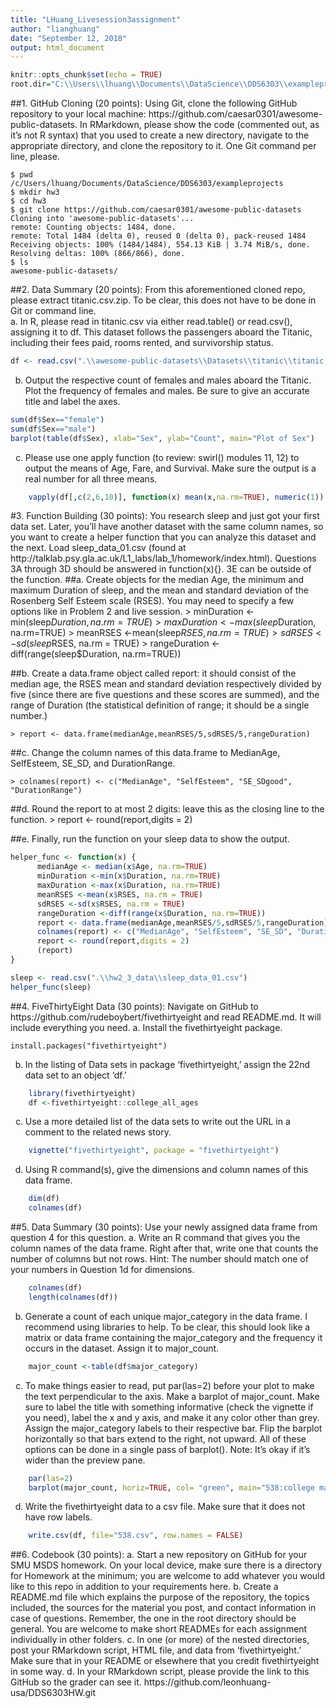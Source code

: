 ```yaml
---
title: "LHuang_Livesession3assignment"
author: "lianghuang"
date: "September 12, 2018"
output: html_document
---
```


```r
knitr::opts_chunk$set(echo = TRUE)
root.dir="C:\\Users\\lhuang\\Documents\\DataScience\\DDS6303\\exampleprojects\\DDS6303HW\\hw3"
```
##1.	 GitHub Cloning (20 points): Using Git, clone the following GitHub repository to your local machine: https://github.com/caesar0301/awesome-public-datasets.  In RMarkdown, please show the code (commented out, as it’s not R syntax) that you used to create a new directory, navigate to the appropriate directory, and clone the repository to it.  One Git command per line, please.

    $ pwd
    /c/Users/lhuang/Documents/DataScience/DDS6303/exampleprojects
    $ mkdir hw3
    $ cd hw3
    $ git clone https://github.com/caesar0301/awesome-public-datasets
    Cloning into 'awesome-public-datasets'...
    remote: Counting objects: 1484, done.
    remote: Total 1484 (delta 0), reused 0 (delta 0), pack-reused 1484
    Receiving objects: 100% (1484/1484), 554.13 KiB | 3.74 MiB/s, done.
    Resolving deltas: 100% (866/866), done.
    $ ls
    awesome-public-datasets/

##2.	Data Summary (20 points): From this aforementioned cloned repo, please extract titanic.csv.zip.  To be clear, this does not have to be done in Git or command line.  
a.	In R, please read in titanic.csv via either read.table() or read.csv(), assigning it to df.  This dataset follows the passengers aboard the Titanic, including their fees paid, rooms rented, and survivorship status.
```r
df <- read.csv(".\\awesome-public-datasets\\Datasets\\titanic\\titanic.csv")
```

b.	Output the respective count of females and males aboard the Titanic. Plot the frequency of females and males.  Be sure to give an accurate title and label the axes.
```r
sum(df$Sex=="female")
sum(df$Sex=="male")
barplot(table(df$Sex), xlab="Sex", ylab="Count", main="Plot of Sex")
```

c.	Please use one apply function (to review: swirl() modules 11, 12) to output the means of Age, Fare, and Survival.  Make sure the output is a real number for all three means.
```r
    vapply(df[,c(2,6,10)], function(x) mean(x,na.rm=TRUE), numeric(1))
```


#3.	Function Building (30 points): You research sleep and just got your first data set.  Later, you’ll have another dataset with the same column names, so you want to create a helper function that you can analyze this dataset and the next.  Load sleep_data_01.csv (found at http://talklab.psy.gla.ac.uk/L1_labs/lab_1/homework/index.html).  Questions 3A through 3D should be answered in function(x){}.  3E can be outside of the function. 
##a.	Create objects for the median Age, the minimum and maximum Duration of sleep, and the mean and standard deviation of the Rosenberg Self Esteem scale (RSES).  You may need to specify a few options like in Problem 2 and live session.
    > minDuration <-min(sleep$Duration, na.rm=TRUE)
    > maxDuration <-max(sleep$Duration, na.rm=TRUE)
    > meanRSES <-mean(sleep$RSES, na.rm = TRUE)
    > sdRSES <-sd(sleep$RSES, na.rm = TRUE)
    > rangeDuration <-diff(range(sleep$Duration, na.rm=TRUE))

##b.	Create a data.frame object called report: it should consist of the median age, the RSES mean and standard deviation respectively divided by five (since there are five questions and these scores are summed), and the range of Duration (the statistical definition of range; it should be a single number.)

    > report <- data.frame(medianAge,meanRSES/5,sdRSES/5,rangeDuration)

##c.	Change the column names of this data.frame to MedianAge, SelfEsteem, SE_SD, and DurationRange.

    > colnames(report) <- c("MedianAge", "SelfEsteem", "SE_SDgood", "DurationRange")


##d.	Round the report to at most 2 digits: leave this as the closing line to the function.
    > report <- round(report,digits = 2)


##e.	Finally, run the function on your sleep data to show the output.
```r
helper_func <- function(x) {
      medianAge <- median(x$Age, na.rm=TRUE)
      minDuration <-min(x$Duration, na.rm=TRUE)
      maxDuration <-max(x$Duration, na.rm=TRUE)
      meanRSES <-mean(x$RSES, na.rm = TRUE)
      sdRSES <-sd(x$RSES, na.rm = TRUE)
      rangeDuration <-diff(range(x$Duration, na.rm=TRUE))
      report <- data.frame(medianAge,meanRSES/5,sdRSES/5,rangeDuration)
      colnames(report) <- c("MedianAge", "SelfEsteem", "SE_SD", "DurationRange")
      report <- round(report,digits = 2)
      (report)
}

```

```r
sleep <- read.csv(".\\hw2_3_data\\sleep_data_01.csv")
helper_func(sleep)
```


##4.	FiveThirtyEight Data (30 points): Navigate on GitHub to https://github.com/rudeboybert/fivethirtyeight and read README.md. It will include everything you need. 
a.	Install the fivethirtyeight package.

    install.packages("fivethirtyeight")
  
b.	In the listing of Data sets in package ‘fivethirtyeight,’ assign the 22nd data set to an object ‘df.’
```r
    library(fivethirtyeight)
    df <-fivethirtyeight::college_all_ages
```    

c.	Use a more detailed list of the data sets to write out the URL in a comment to the related news story.
```r
    vignette("fivethirtyeight", package = "fivethirtyeight")
```    

d.	Using R command(s), give the dimensions and column names of this data frame.
```r
    dim(df)
    colnames(df)
```

##5.	Data Summary (30 points): Use your newly assigned data frame from question 4 for this question. 
a.	Write an R command that gives you the column names of the data frame.  Right after that, write one that counts the number of columns but not rows.  Hint: The number should match one of your numbers in Question 1d for dimensions.
```r
    colnames(df)
    length(colnames(df))
```

b.	Generate a count of each unique major_category in the data frame.  I recommend using libraries to help.  To be clear, this should look like a matrix or data frame containing the major_category and the frequency it occurs in the dataset.  Assign it to major_count.
```r
    major_count <-table(df$major_category)
```

c.	To make things easier to read, put par(las=2) before your plot to make the text perpendicular to the axis.  Make a barplot of major_count.  Make sure to label the title with something informative (check the vignette if you need), label the x and y axis, and make it any color other than grey.  Assign the major_category labels to their respective bar.  Flip the barplot horizontally so that bars extend to the right, not upward.  All of these options can be done in a single pass of barplot(). Note: It’s okay if it’s wider than the preview pane.
```r
    par(las=2)
    barplot(major_count, horiz=TRUE, col= "green", main="538:college major category", xlab="major_count", ylab="")
```

d.	Write the fivethirtyeight data to a csv file.  Make sure that it does not have row labels.
```r
    write.csv(df, file="538.csv", row.names = FALSE)
```

##6.	Codebook (30 points): 
a.	Start a new repository on GitHub for your SMU MSDS homework.  On your local device, make sure there is a directory for Homework at the minimum; you are welcome to add whatever you would like to this repo in addition to your requirements here.
b.	Create a README.md file which explains the purpose of the repository, the topics included, the sources for the material you post, and contact information in case of questions. Remember, the one in the root directory should be general.  You are welcome to make short READMEs for each assignment individually in other folders.
c.	In one (or more) of the nested directories, post your RMarkdown script, HTML file, and data from ‘fivethirtyeight.’  Make sure that in your README or elsewhere that you credit fivethirtyeight in some way.
d.	In your RMarkdown script, please provide the link to this GitHub so the grader can see it.
    https://github.com/leonhuang-usa/DDS6303HW.git
